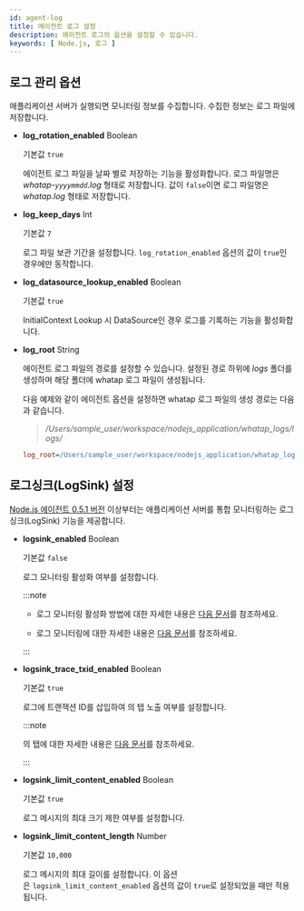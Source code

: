 ```yaml
---
id: agent-log
title: 에이전트 로그 설정
description: 에이전트 로그의 옵션을 설정할 수 있습니다.
keywords: [ Node.js, 로그 ]
---
```


## 로그 관리 옵션

애플리케이션 서버가 실행되면 모니터링 정보를 수집합니다. 수집한 정보는 로그 파일에 저장합니다.

* **log_rotation_enabled** <span class='type'>Boolean</span>

  기본값 `true`

  에이전트 로그 파일을 날짜 별로 저장하는 기능을 활성화합니다. 로그 파일명은 *whatap-`yyyymmdd`.log* 형태로 저장합니다. 값이 `false`이면 로그 파일명은 *whatap.log* 형태로 저장합니다.

* **log_keep_days** <span class='type'>Int</span>

  기본값 `7`

  로그 파일 보관 기간을 설정합니다. `log_rotation_enabled` 옵션의 값이 `true`인 경우에만 동작합니다.

* **log_datasource_lookup_enabled** <span class='type'>Boolean</span>

  기본값 `true`

  InitialContext Lookup 시 DataSource인 경우 로그를 기록하는 기능을 활성화합니다.

* **log_root** <span class='type'>String</span>

  에이전트 로그 파일의 경로를 설정할 수 있습니다. 설정된 경로 하위에 *logs* 폴더를 생성하며 해당 폴더에 whatap 로그 파일이 생성됩니다.

  다음 예제와 같이 에이전트 옵션을 설정하면 whatap 로그 파일의 생성 경로는 다음과 같습니다.

  > <em>/Users/sample_user/workspace/nodejs_application/whatap_logs/logs/</em>

  ```ini title="whatap.conf"
  log_root=/Users/sample_user/workspace/nodejs_application/whatap_logs/
  ```

## 로그싱크(LogSink) 설정

[Node.js 에이전트 0.5.1 버전](../release-notes/nodejs/nodejs-0_5_1) 이상부터는 애플리케이션 서버를 통합 모니터링하는 로그싱크(LogSink) 기능을 제공합니다.

- **logsink_enabled** <span class='type'>Boolean</span>

  기본값 `false`

  로그 모니터링 활성화 여부를 설정합니다.

  :::note

  * 로그 모니터링 활성화 방법에 대한 자세한 내용은 [다음 문서](../log/log-nodejs)를 참조하세요.

  * 로그 모니터링에 대한 자세한 내용은 [다음 문서](../log/learn-main-menu)를 참조하세요.

  :::

- **logsink_trace_txid_enabled** <span class='type'>Boolean</span>

  기본값 `true`

  로그에 트랜잭션 ID를 삽입하여 <Cmdname sid="TTL06209" className="uitext" />의 <Cmdname sid="TTL06128" className="uitext" /> 탭 노출 여부를 설정합니다.

  :::note

   <Cmdname sid="TTL06209" className="uitext" />의 <Cmdname sid="TTL06128" className="uitext" /> 탭에 대한 자세한 내용은 [다음 문서](dashboard-hitmap-trace#anlaysis-trace-transaction-log)를 참조하세요.

  :::

- **logsink_limit_content_enabled** <span class='type'>Boolean</span>

  기본값 `true`

  로그 메시지의 최대 크기 제한 여부를 설정합니다.

- **logsink_limit_content_length** <span class='type'>Number</span>

  기본값 `10,000`

  로그 메시지의 최대 길이를 설정합니다. 이 옵션은 `logsink_limit_content_enabled` 옵션의 값이 `true`로 설정되었을 때만 적용됩니다.